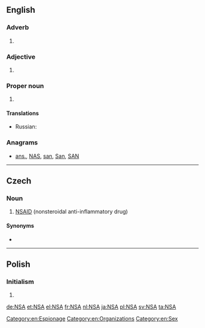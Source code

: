 {{also|-nsa|-nsä}}
==English==

===Adverb===
{{en-adv|-}}

# {{initialism of|no strings attached|lang=en}}

===Adjective===
{{en-adj|-}}

# {{initialism of|[[not]] [[sexually]] [[active]]|lang=en}}

===Proper noun===
{{en-proper noun}}

# {{context|government|US|lang=en}} {{initialism of|w:National Security Agency|National Security Agency|lang=en}}

====Translations====
{{trans-top|initialism: National Security Agency}}
* Russian: {{t+|ru|АНБ|n}}
{{trans-mid}}
{{trans-bottom}}

===Anagrams===
* [[ans.#English|ans.]], [[NAS#English|NAS]], [[san#English|san]], [[San#English|San]], [[SAN#English|SAN]]

[[Category:en:Espionage]]
[[Category:en:Organizations]]
[[Category:en:Sex]]

----

==Czech==

===Noun===
{{head|cs|noun}}

# [[NSAID]] (nonsteroidal anti-inflammatory drug)

====Synonyms====
* {{l|cs|nesteroidní antiflogistikum}}

----

==Polish==

===Initialism===
{{head|pl|initialism|g=m}}

# {{initialism of|w:Supreme Administrative Court of Poland|Naczelny Sąd Administracyjny|lang=pl}}

[[de:NSA]]
[[et:NSA]]
[[el:NSA]]
[[fr:NSA]]
[[nl:NSA]]
[[ja:NSA]]
[[pl:NSA]]
[[sv:NSA]]
[[ta:NSA]]